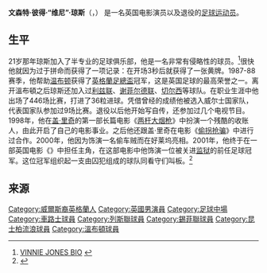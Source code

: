 {{noteTA
|G1=Show
|G2=Movie
|G3=英超
|G4=足球
|1=zh-cn:维尼·琼斯;zh-hk:雲尼·鍾斯;zh-tw:維尼·瓊斯;
|2=zh-cn:盖·里奇; zh-tw:蓋·瑞奇; zh-hk:佳·烈治;

}}
{{Infobox football biography
|     name      = 维尼·琼斯<br>''Vinnie Jones''
|          image = [[File:VinnieJonesCCJuly07.jpg|File:VinnieJonesCCJuly07.jpg]]
|        caption = 摄于2007年
|       fullname = Vincent Peter Jones
|    birth_date = {{Birth date and age|1965|1|5|df=y}}
| birth_place = [[英国|英国]][[英格兰|英格兰]][[赫特福德郡|赫特福德郡]][[沃特福德_(赫特福德郡)|沃特福德]]
|    death_date = 
|   causeofdeath = 
|         height = {{height|ft=6|in=1.5}}
|       position = [[中场|中场]]
|    youthyears1 = 
|    youthclubs1 = 
|         years1 = 1984–1986 
|         clubs1 = [[石威德足球會|石威德]]
|          caps1 = 38
|         goals1 = 2
|         years2 = 1986
|         clubs2 = → {{tsl|en|IFK Holmsund||IFK霍尔姆松德}}（外租）
|          caps2 = 22
|         goals2 = 1
|         years3 = 1986–1989
|         clubs3 = [[溫布頓足球會|溫布頓]]
|          caps3 = 77
|         goals3 = 9
|         years4 = 1989–1990
|         clubs4 = [[列斯聯足球會|列斯聯]]
|          caps4 = 46
|         goals4 = 5
|         years5 = 1990–1991
|         clubs5 = [[谢菲尔德联足球俱乐部|谢菲尔德联]]
|          caps5 = 35
|         goals5 = 2
|         years6 = 1991–1992
|         clubs6 = [[切尔西足球俱乐部|切尔西]]
|          caps6 = 42
|         goals6 = 4
|         years7 = 1992–1998
|         clubs7 = [[温布顿足球会|温布顿]]
|          caps7 = 177
|         goals7 = 14
|         years8 = 1998–1999
|         clubs8 = [[女王公园巡游者足球俱乐部|女王公园巡游者]]
|          caps8 = 9
|         goals8 = 1
|         years9 = 1996–1998
|      totalcaps = 446 <ref>{{Cite web |url=http://www.famousbirthdays.com/people/vinnie-jones.html |title=Vinnie Jones — Soccer Player |access-date=2013-07-20 |archive-date=2021-04-11 |archive-url=https://web.archive.org/web/20210411183016/http://www.famousbirthdays.com/people/vinnie-jones.html |dead-url=no }}</ref>
|     totalgoals = 36
| nationalyears1 = 1994–1997
|  nationalteam1 = [[威爾斯足球代表隊|威爾斯]]
|  nationalcaps1 = 9
| nationalgoals1 = 0
}}
'''文森特·彼得·“维尼”·琼斯'''（{{lang-en|'''Vincent Peter "Vinnie" Jones'''}}，{{bd|1965年|1月5日}}） 是一名英国电影演员以及退役的[[足球|足球]][[运动员|运动员]]。

==生平==
21岁那年琼斯加入了半专业的足球俱乐部，他是一名非常有侵略性的球员。<ref>[http://www.in.com/vinnie-jones/biography-280963.html VINNIE JONES BIO] {{Wayback|url=http://www.in.com/vinnie-jones/biography-280963.html |date=20160311130210 }}</ref>很快他就因为过于拼命而获得了一项记录：在开场3秒后就获得了一张黄牌。1987-88赛季，他帮助[[溫布頓足球會|温布顿]]获得了[[英格蘭足總盃|英格蘭足總盃]]冠军，这是英国足球的最高荣誉之一。离开溫布頓之后琼斯还加入过[[列斯聯足球會|利兹联]]、[[谢菲尔德联足球俱乐部|谢菲尔德联]]、[[切尔西足球俱乐部|切尔西]]等球队。在职业生涯中他出场了446场比赛，打进了36粒进球。凭借曾经的成绩他被选入威尔士国家队，代表国家队参加过9场比赛。退役以后他开始写自传，还参加过几个电视节目。1998年，他在[[盖·里奇|盖·里奇]]的第一部长篇电影《[[两杆大烟枪|两杆大烟枪]]》中扮演一个残酷的收账人，由此开启了自己的电影事业。之后他还跟盖·里奇在电影《[[偷拐抢骗|偷拐抢骗]]》中进行过合作。2000年，他因为饰演一名偷车贼而在好莱坞亮相。2001年，他终于在一部英国电影《{{link-en|监狱疯波|Mean Machine (film)}}》中担任主角，在这部电影中他饰演一位被关进[[监狱|监狱]]的前任足球冠军。这位冠军组织起一支由囚犯组成的球队同看守们叫板。<ref>{{Cite web |url=http://movies.yahoo.com/person/vinnie-jones/biography.html |title=Vinnie Jones- Biography |accessdate=2013-07-20 |archive-date=2013-07-07 |archive-url=https://web.archive.org/web/20130707051011/http://movies.yahoo.com/person/vinnie-jones/biography.html |dead-url=no }}</ref>

==来源==
{{reflist}}

{{Authority control}}
[[Category:威爾斯裔英格蘭人|Category:威爾斯裔英格蘭人]]
[[Category:英國男演員|Category:英國男演員]]
[[Category:足球中場|Category:足球中場]]
[[Category:車路士球員|Category:車路士球員]]
[[Category:列斯聯球員|Category:列斯聯球員]]
[[Category:錫菲聯球員|Category:錫菲聯球員]]
[[Category:昆士柏流浪球員|Category:昆士柏流浪球員]]
[[Category:溫布頓球員|Category:溫布頓球員]]
